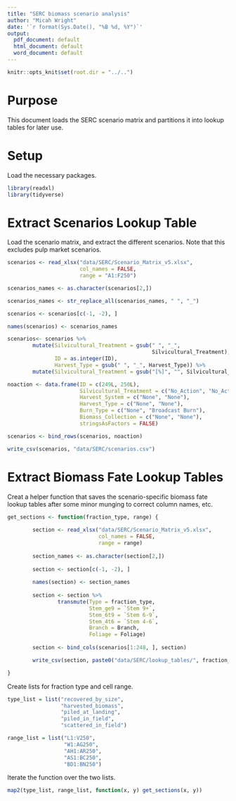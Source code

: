```yaml
---
title: "SERC biomass scenario analysis"
author: "Micah Wright"
date: '`r format(Sys.Date(), "%B %d, %Y")`'
output:
  pdf_document: default
  html_document: default
  word_document: default
---
```


```r
knitr::opts_knit$set(root.dir = "../..")
```

# Purpose

This document loads the SERC scenario matrix and partitions it into lookup tables for later use.

# Setup

Load the necessary packages.

```r
library(readxl)
library(tidyverse)
```

# Extract Scenarios Lookup Table

Load the scenario matrix, and extract the different scenarios. Note that this excludes pulp market scenarios.

```r
scenarios <- read_xlsx("data/SERC/Scenario_Matrix_v5.xlsx",
                       col_names = FALSE, 
                       range = "A1:F250")

scenarios_names <- as.character(scenarios[2,])

scenarios_names <- str_replace_all(scenarios_names, " ", "_")

scenarios <- scenarios[c(-1, -2), ]

names(scenarios) <- scenarios_names

scenarios<- scenarios %>%
        mutate(Silvicultural_Treatment = gsub(" ", "_", 
                                              Silvicultural_Treatment),
               ID = as.integer(ID),
               Harvest_Type = gsub(" ", "_", Harvest_Type)) %>%
        mutate(Silvicultural_Treatment = gsub("[%]", "", Silvicultural_Treatment))

noaction <- data.frame(ID = c(249L, 250L),
                       Silvicultural_Treatment = c("No_Action", "No_Action"),
                       Harvest_System = c("None", "None"),
                       Harvest_Type = c("None", "None"),
                       Burn_Type = c("None", "Broadcast Burn"),
                       Biomass_Collection = c("None", "None"),
                       stringsAsFactors = FALSE)

scenarios <- bind_rows(scenarios, noaction)

write_csv(scenarios, "data/SERC/scenarios.csv")
```

# Extract Biomass Fate Lookup Tables

Creat a helper function that saves the scenario-specific biomass fate lookup tables after some minor munging to correct column names, etc.

```r
get_sections <- function(fraction_type, range) {
        
        section <- read_xlsx("data/SERC/Scenario_Matrix_v5.xlsx",
                             col_names = FALSE, 
                             range = range)
        
        section_names <- as.character(section[2,])
        
        section <- section[c(-1, -2), ]
        
        names(section) <- section_names
        
        section <- section %>%
                transmute(Type = fraction_type,
                          Stem_ge9 = `Stem 9+`,
                          Stem_6t9 = `Stem 6-9`,
                          Stem_4t6 = `Stem 4-6`,
                          Branch = Branch,
                          Foliage = Foliage) 
        
        section <- bind_cols(scenarios[1:248, ], section)

        write_csv(section, paste0("data/SERC/lookup_tables/", fraction_type, ".csv"))

}
```

Create lists for fraction type and cell range.

```r
type_list = list("recovered_by_size",
                 "harvested_biomass",
                 "piled_at_landing",
                 "piled_in_field",
                 "scattered_in_field")

range_list = list("L1:V250",
                  "W1:AG250",
                  "AH1:AR250",
                  "AS1:BC250",
                  "BD1:BN250")
```

Iterate the function over the two lists.

```r
map2(type_list, range_list, function(x, y) get_sections(x, y)) 
```

